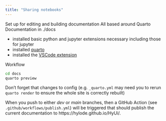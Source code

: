 ```yaml
---
title: "Sharing notebooks"
---
```


Set up for editing and building documentation
All based around Quarto
Documentation in ./docs

- installed basic python and jupyter extensions necessary including those for jupyter
- installed [quarto](https://quarto.org/docs/get-started/)
- installed the [VSCode extension](https://quarto.org/docs/get-started/hello/vscode.html)

Workflow

```sh
cd docs
quarto preview
```

Don't forget that changes to config (e.g. `_quarto.yml` may need you to rerun `quarto render` to ensure the whole site is correctly rebuilt)

When you push to either *dev* or *main* branches, then a GitHub Action (see `.github/workflows/publish.yml`) will be triggered that should publish the current documentation to https://hylode.github.io/HyUi/.
